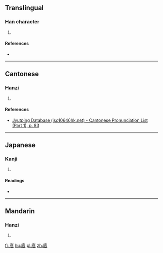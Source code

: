 ==Translingual==

===Han character===
{{Han char|rn=30|rad=口|as=13|sn=16|four=|canj=IOGR,XIOGR|ids=⿸广⿱⿰亻隹口}}

# {{defn|Han|sort=口13}}

====References====
* {{Han ref|kx=0209.180|dkj=04352|dj=0432.040|hdz=10693.100|uh=565F|ud=22111}}

----

==Cantonese==

===Hanzi===
{{yue-hanzi|jyut=jing3|y=ying3}}

# {{defn|lang=yue|sort=口13}}

====References====
* [http://www.iso10646hk.net/jp/document/download.jsp Jyutping Database (iso10646hk.net) - Cantonese Pronunciation List (Part 1), p. 83]

----

==Japanese==

===Kanji===
{{ja-kanji|grade=|rs=口13}}

# {{defn|lang=ja|sort=口13}}

====Readings====
* {{ja-readings|on=[[よう]] (yō)|kun=}}

----

==Mandarin==

===Hanzi===
{{cmn-hanzi|pin=[[yìng]] ([[ying4]])|wg=ying<sup>4</sup>}}

# {{defn|lang=cmn|sort=口13}}

[[fr:噟]]
[[hu:噟]]
[[pl:噟]]
[[zh:噟]]